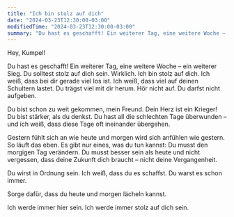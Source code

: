 ```yaml
---
title: "Ich bin stolz auf dich"
date: "2024-03-23T12:30:00-03:00"
modifiedTime: "2024-03-23T12:30:00-03:00"
summary: "Du hast es geschafft! Ein weiterer Tag, eine weitere Woche – ein weiterer Sieg."
---
```


Hey, Kumpel!

Du hast es geschafft! Ein weiterer Tag, eine weitere Woche – ein weiterer Sieg.
Du solltest stolz auf dich sein. Wirklich.
Ich bin stolz auf dich.
Ich weiß, dass bei dir gerade viel los ist. Ich weiß, dass viel auf deinen Schultern lastet. Du trägst viel mit dir herum. Hör nicht auf. Du darfst nicht aufgeben.

Du bist schon zu weit gekommen, mein Freund. Dein Herz ist ein Krieger! Du bist stärker, als du denkst. Du hast all die schlechten Tage überwunden – und ich weiß, dass diese Tage oft ineinander übergehen.

Gestern fühlt sich an wie heute und morgen wird sich anfühlen wie gestern. So läuft das eben. Es gibt nur eines, was du tun kannst: Du musst den morgigen Tag verändern. Du musst besser sein als heute und nicht vergessen, dass deine Zukunft dich braucht – nicht deine Vergangenheit.

Du wirst in Ordnung sein. Ich weiß, dass du es schaffst. Du warst es schon immer.

Sorge dafür, dass du heute und morgen lächeln kannst.

Ich werde immer hier sein. Ich werde immer stolz auf dich sein.

